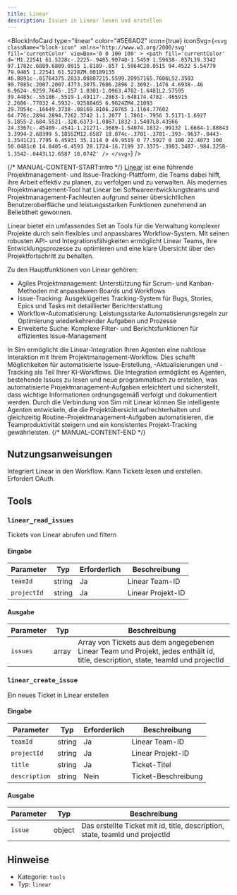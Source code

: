 ```yaml
---
title: Linear
description: Issues in Linear lesen und erstellen
---
```



<BlockInfoCard 
  type="linear"
  color="#5E6AD2"
  icon={true}
  iconSvg={`<svg className="block-icon"
      xmlns='http://www.w3.org/2000/svg'
      fill='currentColor'
      viewBox='0 0 100 100'
    >
      <path
        fill='currentColor'
        d='M1.22541 61.5228c-.2225-.9485.90748-1.5459 1.59638-.857L39.3342 97.1782c.6889.6889.0915 1.8189-.857 1.5964C20.0515 94.4522 5.54779 79.9485 1.22541 61.5228ZM.00189135 46.8891c-.01764375.2833.08887215.5599.28957165.7606L52.3503 99.7085c.2007.2007.4773.3075.7606.2896 2.3692-.1476 4.6938-.46 6.9624-.9259.7645-.157 1.0301-1.0963.4782-1.6481L2.57595 39.4485c-.55186-.5519-1.49117-.2863-1.648174.4782-.465915 2.2686-.77832 4.5932-.92588465 6.9624ZM4.21093 29.7054c-.16649.3738-.08169.8106.20765 1.1l64.77602 64.776c.2894.2894.7262.3742 1.1.2077 1.7861-.7956 3.5171-1.6927 5.1855-2.684.5521-.328.6373-1.0867.1832-1.5407L8.43566 24.3367c-.45409-.4541-1.21271-.3689-1.54074.1832-.99132 1.6684-1.88843 3.3994-2.68399 5.1855ZM12.6587 18.074c-.3701-.3701-.393-.9637-.0443-1.3541C21.7795 6.45931 35.1114 0 49.9519 0 77.5927 0 100 22.4073 100 50.0481c0 14.8405-6.4593 28.1724-16.7199 37.3375-.3903.3487-.984.3258-1.3542-.0443L12.6587 18.074Z'
      />
    </svg>`}
/>

{/* MANUAL-CONTENT-START:intro */}
[Linear](https://linear.app) ist eine führende Projektmanagement- und Issue-Tracking-Plattform, die Teams dabei hilft, ihre Arbeit effektiv zu planen, zu verfolgen und zu verwalten. Als modernes Projektmanagement-Tool hat Linear bei Softwareentwicklungsteams und Projektmanagement-Fachleuten aufgrund seiner übersichtlichen Benutzeroberfläche und leistungsstarken Funktionen zunehmend an Beliebtheit gewonnen.

Linear bietet ein umfassendes Set an Tools für die Verwaltung komplexer Projekte durch sein flexibles und anpassbares Workflow-System. Mit seinen robusten API- und Integrationsfähigkeiten ermöglicht Linear Teams, ihre Entwicklungsprozesse zu optimieren und eine klare Übersicht über den Projektfortschritt zu behalten.

Zu den Hauptfunktionen von Linear gehören:

- Agiles Projektmanagement: Unterstützung für Scrum- und Kanban-Methoden mit anpassbaren Boards und Workflows
- Issue-Tracking: Ausgeklügeltes Tracking-System für Bugs, Stories, Epics und Tasks mit detaillierter Berichterstattung
- Workflow-Automatisierung: Leistungsstarke Automatisierungsregeln zur Optimierung wiederkehrender Aufgaben und Prozesse
- Erweiterte Suche: Komplexe Filter- und Berichtsfunktionen für effizientes Issue-Management

In Sim ermöglicht die Linear-Integration Ihren Agenten eine nahtlose Interaktion mit Ihrem Projektmanagement-Workflow. Dies schafft Möglichkeiten für automatisierte Issue-Erstellung, -Aktualisierungen und -Tracking als Teil Ihrer KI-Workflows. Die Integration ermöglicht es Agenten, bestehende Issues zu lesen und neue programmatisch zu erstellen, was automatisierte Projektmanagement-Aufgaben erleichtert und sicherstellt, dass wichtige Informationen ordnungsgemäß verfolgt und dokumentiert werden. Durch die Verbindung von Sim mit Linear können Sie intelligente Agenten entwickeln, die die Projektübersicht aufrechterhalten und gleichzeitig Routine-Projektmanagement-Aufgaben automatisieren, die Teamproduktivität steigern und ein konsistentes Projekt-Tracking gewährleisten.
{/* MANUAL-CONTENT-END */}

## Nutzungsanweisungen

Integriert Linear in den Workflow. Kann Tickets lesen und erstellen. Erfordert OAuth.

## Tools

### `linear_read_issues`

Tickets von Linear abrufen und filtern

#### Eingabe

| Parameter | Typ | Erforderlich | Beschreibung |
| --------- | ---- | -------- | ----------- |
| `teamId` | string | Ja | Linear Team-ID |
| `projectId` | string | Ja | Linear Projekt-ID |

#### Ausgabe

| Parameter | Typ | Beschreibung |
| --------- | ---- | ----------- |
| `issues` | array | Array von Tickets aus dem angegebenen Linear Team und Projekt, jedes enthält id, title, description, state, teamId und projectId |

### `linear_create_issue`

Ein neues Ticket in Linear erstellen

#### Eingabe

| Parameter | Typ | Erforderlich | Beschreibung |
| --------- | ---- | -------- | ----------- |
| `teamId` | string | Ja | Linear Team-ID |
| `projectId` | string | Ja | Linear Projekt-ID |
| `title` | string | Ja | Ticket-Titel |
| `description` | string | Nein | Ticket-Beschreibung |

#### Ausgabe

| Parameter | Typ | Beschreibung |
| --------- | ---- | ----------- |
| `issue` | object | Das erstellte Ticket mit id, title, description, state, teamId und projectId |

## Hinweise

- Kategorie: `tools`
- Typ: `linear`
